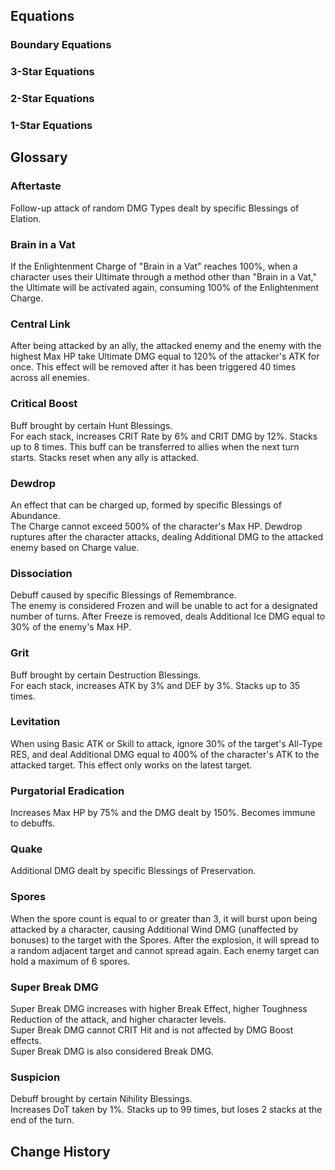 {{Divergent Universe Tabs}}

==Equations==
===Boundary Equations===
{{Equation/Header}}
{{Equation
|name    = The Architects
|rarity  = boundary
|path1   = Preservation*16
|effect  = Spend 100 points of Energy to use the ability and achieve Boundary Resonance with the Path of Preservation. Provides all allies with a Shield that can absorb DMG equal to {{Color|h|80%}} of their respective Max HP, lasting for {{Color|h|2}} turn(s). Based on the total Shield effect of all allies, deals Physical DMG to all enemies.
|story   = When distant worlds fade away amidst the howls of destruction, the people of Bavelli-3 would have never once fathomed that the ray storm heralding death and destruction would penetrate the magnetic field's protective measures, stripping their flesh from their bones. You lean against a window aboard the interstellar rescue ship, witnessing your homeland with your brethren rotting away, now a horrific hellhole. Even if you managed to flee in time, you'd have to sustain your health with genetic reconstruction medication for the rest of your life.<br /><br />The reaper is a madman, knocking on the gates of every civilization without warning or notice. You finally understand the meaning of the wall-building journey of that "foolish" god: To survive, one must prepare for a rainy day. Your world may be dead, but there are many more who still hold the right to live. You will build high walls for them, with their towering shadows interwoven into mountains that will blanket the sky, like the embracing arms of their mothers and fathers that will protect them from rain and snow, storm, and frost.
}}
{{Equation
|name    = Garden of Recollection
|rarity  = boundary
|path1   = Remembrance*16
|effect  = Spend 100 points of Energy to use the ability and achieve Boundary Resonance with the Path of Remembrance, dealing Ice DMG to all enemies with a high chance of Freezing all enemies for {{Color|h|2}} turn(s).
|story   = In a flourishing world of opulence, never before set foot upon by Memokeepers, you weave a brand-new visage &mdash; not too young, not too old, a face not even a mirror can capture, only in the eyes of people, as you elegantly stroll along the alleyways. You trade candy for a night of adventure from the songs of a shepherd boy and pluck a distant lover from the eyes of a sorrowful youngster. You retrieve a comrade's countenance for a wizened man, and he gifts you with the tragic war campaign of when the heavenly tower was toppled.<br /><br />Intelligent life &mdash; nothing more than mayflies in the folds of the universe. From faraway grasslands to warp jump stations that occupy half a city, their builders have experienced long stints of life. But these barely compare to the time it took for Redfeather Wolves to evolve. You know that the stories before you will eventually fade away, but in the paradise that transcends the physical, there are memories that remain immortal.
}}
{{Equation
|name    = Self-Annihilator
|rarity  = boundary
|path1   = Nihility*16
|effect  = Spend 100 points of Energy to use the ability and achieve Boundary Resonance with the Path of Nihility. Inflicts Burn, Shock, Bleed, and 2 stacks of Wind Shear to all enemies for {{Color|h|3}} turn(s). After being attacked by a character, the aforementioned DoTs immediately deal DMG equal to {{Color|h|25%}} of the original DMG.
|story   = The spiraling, fathomless abyss hovers in the misted dream, deeper and darker than the dimmest corner of the world, where even the lightless background can also cast slices of shadows on it. You gaze at that vortex, your life infinitely extended, diced into shards that flow and fall, from the ground into the sky. You jump up, hoping to keep your doppelganger. But when you stretch out your hand to touch it, all you can feel is a cold wall.<br /><br />This is your home, but it may also not be, your memories full of holes gradually rotting away. You see your other self walk out, open the door, but fall right into darkness with one step. You try to rush over and catch him, but you just can't seem to find your vanished arms.<br /><br />You raise your head in bewilderment &mdash; the sun has sunk into the great sea, and like melted flakes of snow, you also start to melt. You are fading into yourself &mdash; perhaps you are the sun? You once again fall into the abyss.
}}
{{Equation
|name    = Elixir Seekers
|rarity  = boundary
|path1   = Abundance*16
|effect  = Spend 100 points of Energy to use the ability and achieve Boundary Resonance with the Path of Abundance, restoring HP for all allies by {{Color|h|100%}} of the triggering character's Max HP, dispelling all debuffs, and applying {{Trait|Purgatorial Eradication}}, lasting for {{Color|h|3}} turn(s).
|story   = When the three hundred and thirty-three nations in the planetary system dwindle to mere names, the destiny of annihilation has already visited, following the path laid out by the curses of the dead. The cessation of war fails to heal the wounds that have no bottom line. All residents had their DNA shredded and shattered, and even the president cowering in his bunker has not been spared.<br /><br />You pull with all the knowledge you've amassed in your lifetime, but the deformities and organ failure grip the other end of the rope tightly, dragging people into the afterworld. Until one day, a foreign envoy with branches sprouting out of his back arrives with a divine elixir. He halts the spread of the festering disease, preaching to us that only with THEIR divine power can salvation for the residents be achieved. The merciful Sanctus Medicus spreads THEIR healing wings, lifting the heavy burden of suffering from humanity's shoulders, and quenches all worldly desires with THEIR immortality elixir.<br /><br />The fleet from the Seaview Nebula sets sail, seeking the elixir from the hands of Yaoshi, aiming to quell the audacity of perpetual death and epidemic.
}}
{{Equation
|name    = Galaxy Ranger
|rarity  = boundary
|path1   = The Hunt*16
|effect  = Spends 100 points of Energy to use the ability and achieve Boundary Resonance with the Path of The Hunt, dealing Wind DMG to all enemies and Advances all allies' actions by {{Color|h|100%}}, with the Max Energy being 200.
|story   = You are living in the worst times right now. Sin and evil are widespread throughout the stars, and justice does not prevail. They say violence is never the solution to your problems, but when the arm of righteousness is sorely absent, you will discover no hesitation in pulling the trigger. An eye for an eye, blood for blood &mdash; that is the fundamental law of nature of the world. You extract your gun chamber from the beast's maw, meticulously polishing it to maintain its pristine condition. You are on a path to vanquish evil right in its cradle as it desires to expand.<br /><br />Search and destroy is your bread and butter, and hunting is your life's dessert. The moguls terrorizing their local areas see you as a thorn in their sides. They live in fear at the mere glimpse of your figure when they awake from their worst nightmares. The rampant warmongers spew proclamations to brew you into a fine wine and scatter your liquid remains across space, but when they really do face off against you, they can only slink away in cowardice.<br /><br />You will become a sharpened sword that hangs over the center of the cosmos, a blade that thrusts right through the hubris of evil.
}}
{{Equation
|name    = Antimatter Legion
|rarity  = boundary
|path1   = Destruction*16
|effect  = Spend 100 points of Energy to use the ability and achieve Boundary Resonance with the Path of Destruction, dealing Fire DMG to all enemies. Whenever a character is attacked or loses HP, they will gain an additional hit of DMG the next time the Boundary Resonance is triggered, up to {{Color|h|20}} hits.
|story   = To this day, you can still remember that sheer joy, when the implosion bomb devoured the Blue Robin star system in one fell swoop, the heavy air of destruction suffocating that ridged space. As the most decorated general of the empire, the allure of those so-called riches and glory have long been unable to slake your desire &mdash; you seek despair and destruction! You will toy with those rebels in the palm of your hand, sprinkling false hope on them, and then, when you lure them into your trap, you will absolutely shatter that hope.<br /><br />Then THEIR gaze finally falls upon you. As you hear the wails of the weak, the brands of Destruction sear into their bodies, and you savor this moment &mdash; you destroy your own self, and you are reborn anew. The mission that the Supreme Destroyer has entrusted unto you, a brutality that cannot be fettered surging through your chest... Your multitudes will all be transformed into balls of anti-matter flames, wreaking havoc across the battlefield with abandon, incapable of distinguishing friend from foe.
}}
{{Equation
|name    = Masked Fools
|rarity  = boundary
|path1   = Elation*16
|effect  = Spend 100 points of Energy to use the ability and achieve Boundary Resonance with the Path of Elation, dealing follow-up attacks of a random Type to all enemies for {{Color|h|5}} – {{Color|h|10}} time(s). Additionally, all allies' Basic ATK/Skill/Ultimate DMG are considered to be follow-up attack DMG, lasting for {{Color|h|1}} turn(s).
|story   = Farroke's fine wines are galactically renowned. Their complex brewing artisanship and exquisite flavors are only privy to the most luxurious of banquets, where only one bottle can be served, for their esteemed guests to savor with relish. What they will never know is how you conjured up a dynasty's providence into it, packaged it into utmost elegance, so that when they imbibe the secretions of the Bomu protozoa, they do so with an expression of uppity glee.<br /><br />The compatriots in the tavern all hug their bellies in jovial banter, while the attendant Bragi presents you with a half-full crystal glass &mdash; to score this joke with drink instead of words. The beverage is slightly bitter with a rosy fragrance, concocted from a fruit extracted from bitter hatred felt after falling from great heights. You satisfactorily sip on it, your mask concealing your expression, and listen to even more stories among the raucous clamor.<br /><br />Among the wanton flow of soda, the collapse of inorganic judges, and the frozen lands of splintered realms, the glass runs dry before you realize.
}}
{{Equation
|name    = Swarm King Progeny
|rarity  = boundary
|path1   = Propagation*16
|effect  = Spend 100 points of Energy to use this ability and trigger Boundary Resonance with the Path of Propagation. Enables a target ally to immediately take action and recover {{Color|h|5}} Skill Point(s). Gains the {{Trait|Levitation}} effect. When any enemy unit gets defeated by a character that has {{Trait|Levitation}}, Boundary Equation regenerates {{Color|h|50}} Energy, with the Max Energy set at 200.
|story   = Circling over a world already extinct, the radiating deathly rays devoured all fleshly things that once breathed, including your dying offspring. They gather into a river, wriggling across a barren wasteland. But worry not &mdash; drink off their juices, scatter your spores, and more offspring armed with piercing shrieks will be born. Their tender shells have not yet been tempered by fire, and only by being the last standing, shedding layers of their shackles, can they witness the return of the Imperator Insectorum.<br /><br />You have not heard THEIR voice for too long, but the hold of time is far too weak to a Swarm King. Even if you traveled to the ends of the cosmos, you would not be too perplexed by THEIR silence. The tides of propagation do not cease. The insects are chosen between die and being killed. They will evolve, break out of their molted shells and be reborn, just like THEM.
}}
{{Equation
|name    = Astral Ecology School
|rarity  = boundary
|path1   = Erudition*16
|effect  = Spend 100 points of Energy to use the ability and achieve Boundary Resonance with the Path of Erudition. Deals minor Imaginary DMG to all enemies. Additionally, links the enemy with the highest Max HP with other enemies, inflicting {{Trait|Central Link}} on all enemies and regenerating Energy equal to {{Color|h|50%}} of Max Energy to all allies.
|story   = The boundless expanse of the star-studded sky casts its sublime shadow that enshrouds myriad worlds. Listen carefully, and you can touch its pulse, the murmurs of stellar helium flashes, the silence of the black hole's accretion, spots of light both bright and dark flowing between it, proteins, organisms, and civilizations crawling onto the riverbank, opening their curious eyes.<br /><br />You measure its history, from its uncooled past to its probable future of heat death, assessing the dynamics of civilization and the alternation of celestial bodies. The majestic expedition ships are migrating species. Void song whales and mite fungi will decompose the residue of the cosmos &mdash; the might of the gods is but a torrid current in the sea of life.<br /><br />The stars are a magnified ecosystem, composed of matter and energy, where a stretch of lake and stars clustered across the sky are fundamentally no different. You will deconstruct and restore the secrets of the universe, indulging yourself in the stunning vista measured in light years.
}}
{{Equation/Footer}}

===3-Star Equations===
{{Equation/Header}}
{{Equation
|name    = City Restorer
|rarity  = 3
|path1   = Preservation*8
|path2   = Remembrance*4
|effect  = Comet Nucleus appears in the Action Order: Each time it takes a turn, absorbs all allies' Shields, reducing their values to 1 and turning the absorbed values into its own Shield. Afterward, it deals Physical DMG equal to {{Color|h|2,500%}} of this value to all enemies, with a {{Color|h|75%}} base chance to Freeze enemies for {{Color|h|1}} turn(s). When characters take damage, Comet Nucleus's Shield will be consumed first. When characters deal {{Trait|Quake}} DMG, {{Color|h|50%}} of Comet Nucleus's Shield will be considered as the character's Shield.
|story   = You lean against the window of the ship, with a desolate world in despair beneath you. The fires of war have utterly ravaged its lands &mdash; the penetrative destruction of the Antimatter Bomb even boring a gaping maw over the plains itself, crushing the undercity in its wake. The people's heads lifted, their gazes trained on you. Those are eyes you are unflinchingly familiar with &mdash; devoid of hope and sadness, with hollowed sockets that have eventually lost even the will to feel anger.<br /><br />But you do not despair. Even if the eternal night annihilated a hundred Amber Eras of the Kardian Republic, you would sift through the earth for silvery vestiges of the past, all just to dig up its tapestries of history. Even more so for present-day Halover &mdash; as long as its people survived, a thousand, nay, ten thousand decimations could not prevent the sprouting of civilization from blossoming once more. You will walk towards those numbed faces, rebuild their walls for them, and restore civilization one tile at a time, one brick at a time.
}}
{{Equation
|name    = Silent Hunter
|rarity  = 3
|path1   = Remembrance*7
|path2   = The Hunt*5
|effect  = When enemy targets enter battle, there is a {{Color|h|100%}} base chance for them to be inflicted with {{Trait|Dissociation}} that lasts for {{Color|h|1}} turn(s). Enemies in {{Trait|Dissociation}} will resist all DMG, and all CRIT DMG and Break DMG taken are tallied. When the effect is dispelled, additionally deals a set amount of CRIT DMG equal to {{Color|h|150%}} of the tallied value to all enemies. When the tallied value reaches {{Color|h|50%}} of the target's Max HP, {{Trait|Dissociation}} will immediately be dispelled.
|story   = For the royals and nobles of court, as well as the luminaries with their masteries, their deeds are known throughout the universe, to all who hear their tales. But to you, this is the most banal story of them all. How would youngsters aboard subspace warp jump ships even imagine that in the gloomy underground, there are mine-digging Tellarians who have never even linked up with the Interastral Peace Network before? Those ostentatious merchants sipping on fine wine at Pier Point, they could never hear the lamentations of the Hyper-distant Delivery porters.<br /><br />Their voices are too meek, like the snow in early winter, never fully formed before they melt. You will howl in the stead of those muted throats, to let the universe hear the voices of the dust. You will infiltrate the pitch-black nocturne, to tell the people not to go quietly in the night. You are recording the joys in the dirt treated with spite by others, recording the tragedies and evils on the battlefields of dictators and butchers.<br /><br />If all of humanity has lost its voice, then you will become their final tongue.
}}
{{Equation
|name    = Silent Hunter
|rarity  = 3
|path1   = Remembrance*7
|path2   = The Hunt*5
|effect  = When enemy targets enter battle, there is a {{Color|h|100%}} base chance for them to be inflicted with {{Trait|Dissociation}} that lasts for {{Color|h|1}} turn(s). Enemies in {{Trait|Dissociation}} will resist all DMG, and all CRIT DMG and Break DMG taken are tallied. When the effect is dispelled, additionally deals a set amount of CRIT DMG equal to {{Color|h|150%}} of the tallied value to all enemies. When the tallied value reaches {{Color|h|50%}} of the target's Max HP, {{Trait|Dissociation}} will immediately be dispelled.
|story   = For the royals and nobles of court, as well as the luminaries with their masteries, their deeds are known throughout the universe, to all who hear their tales. But to you, this is the most banal story of them all. How would youngsters aboard subspace warp jump ships even imagine that in the gloomy underground, there are mine-digging Tellarians who have never even linked up with the Interastral Peace Network before? Those ostentatious merchants sipping on fine wine at Pier Point, they could never hear the lamentations of the Hyper-distant Delivery porters.<br /><br />Their voices are too meek, like the snow in early winter, never fully formed before they melt. You will howl in the stead of those muted throats, to let the universe hear the voices of the dust. You will infiltrate the pitch-black nocturne, to tell the people not to go quietly in the night. You are recording the joys in the dirt treated with spite by others, recording the tragedies and evils on the battlefields of dictators and butchers.<br /><br />If all of humanity has lost its voice, then you will become their final tongue.
}}
{{Equation
|name    = Self-Proof Institute
|rarity  = 3
|path1   = Nihility*8
|path2   = Erudition*4
|effect  = After {{Trait|Suspicion}} reaches {{Color|h|99}} stacks, it will be consumed and turned into 1 stack of Self-Negation: Increases DoT dealt by the attacker by {{Color|h|70%}}. Each stack additionally increases it by {{Color|h|10%}}, stacking up to {{Color|h|50}} time(s). At the start of an enemy's turn, they take Lightning DoT and cause adjacent targets to take Lightning DoT equal to {{Color|h|20%}} of the original DMG multiplier. At {{Color|h|2}} or more stacks: At the start of the turn, regenerates {{Color|h|20%}} of {{Trait|Brain in a Vat}} for a random character. At {{Color|h|3}} or more stacks: At the start of the turn, regenerates {{Color|h|10%}} of {{Trait|Brain in a Vat}} for all allies.
|story   = The mercilessness of the universe is in the annihilation of the soul. When people reach the end, they walk towards that void &mdash; there is no future, no new life. They bring nothing with them, as if they've come to this world from the future. This is why death is oh-so horrifying. But even so, people can still leave something behind, a symbol of the fight against nihility, and as proof that certain names once existed.<br /><br />You have answered riddles that stumped the world, etching your name using formulae and history. You have treated plagues that ravaged stars, where white crystalline statues erected in your honor will far outlive you. Time is too short, thus your mind and hands never stop for a moment, proposing axioms and creating machines. The people worship your relentless diligence, but never sense your fear.<br /><br />Faster, even faster, creating even more, leaving behind even more, until you'll never be forgotten.
}}
{{Equation
|name    = Borisin
|rarity  = 3
|path1   = Abundance*8
|path2   = Destruction*4
|effect  = Flower of Annihilation appears in the Action Order. When {{Trait|Dewdrop}} breaks, it will Charge Flower of Annihilation by {{Color|h|550%}} of the Dewdrop's charge. When Flower of Annihilation takes action, it deals Fire DMG to all enemies based on the Charge value. Every stack of {{Trait|Grit}} held by the team will additionally increase the DMG by {{Color|h|1.5%}}.
|story   = The mechabeast's sharp fangs tear through the battlefield, its insatiable bloodlust and malevolence unmistakable, as it masticates the prey's bridge and devours the opponent's retaliation, shoving it down its throat. Roots made for ingestion peel away the weak skin, tracing its onslaught, as you valiantly leap into the heart of the enemy's ship. The blood thrumming in your veins drives you, and even the armor on your back seems to echo with vigor.<br /><br />Sharp fangs slice through throats, claws maul through armor, and the feeble primate trembles under the destruction of the Lupitoxin. You extinguish his life as easily as crushing an ant, and this bores you a little. Ignoring the relentless itch that is penetrating your skin, you hold a weapon that only a slave will use, inching closer to your scattered prey, your body swelling.<br /><br />The cycle of nature sees the weak surrender all to the wolves. Sipping on the blood of sheep, gnawing on bones and flesh, and draping on howling furs, the blades of war shall paint the lands in crimson red.
}}
{{Equation
|name    = Molten Knight
|rarity  = 3
|path1   = The Hunt*8
|path2   = Propagation*4
|effect  = After defeating an enemy target or Breaking an Elite Enemy's Weakness, the character will fire out a number of Lux Arrows equal to {{Color|h|5}} plus the number of {{Trait|Critical Boost}} stacks to attack random enemies. Each Lux Arrow deals Additional DMG of the character's Type and applies {{Color|h|1}} single {{Trait|Spores|Spore}} on the attacked target. While this effect is active, {{Trait|Spores}} can stack up to {{Color|h|99}} times.
|story   = From the moment you open your eyes in the incubator, the armor that has appeared countless times in the queen's dream is once again displayed before you. You reach out with your hands, and they wobble slightly from your unfamiliarity of using a body for the first time. Your fingers caress the cold steel of the armor's surface. As if harking your anticipation, a resplendent fire spins around it and slowly spreads out, attaching itself to you, and becoming a part of you forever.<br /><br />You eliminate all your enemies, disintegrate them into ashes, and ignite your thruster. The behaviors etched into your DNA then start to be executed. You hurtle headfirst into the Swarm, swiftly locking on to the weakest chink in their armor, and a fiery curtain shrouds the skyline, illuminating the horizon of the fallen Gresta. The roar of slaughter echoes out non-stop in your consciousness, as you rip out the monster's heart, as if you've already practiced this move a thousand times over, like a larva that knows to feast from the day it is hatched.
}}
{{Equation
|name    = Voyage Monitor
|rarity  = 3
|path1   = Destruction*7
|path2   = Preservation*5
|effect  = After a character deals Break DMG, deal a set amount of Additional DMG equal to {{Color|h|100%}} of the original damage after the attack. When a character's {{Trait|Grit}} reaches more than {{Color|h|30}} stack(s), they gain a Shield equal to {{Color|h|50%}} of their Max HP for {{Color|h|2}} turn(s). After dealing Toughness-Reducing damage to all enemies, consume {{Color|h|20}} stack(s) of {{Trait|Grit}}.
|story   = The sky is gloomy without light. Dark snowflakes float and fall on the ground, but do not melt. The remnant survivors extract their own memories, importing them all into a scalding hot component. And thus you open your eyes, your mind echoing with your sole duty.<br /><br />You ignite the fusion furnace, carrying the remaining genomes with you and hurtling away from the mother star &mdash; she is too far gone from the taint of desire, never able to give life to her terra again. The children are hatched within you. Within the incubator, and as the guardian of a new generation, you have the right to protect them from any harm, till the day the voyage ends.<br /><br />The journey is long, and there are too many threats that the children will face: Meteors on a course of collision, aliens of sinister intent, and many more. A moment's failure to pay caution would mean the end of those fragile lives in the chamber. But you will safeguard them, with your complete arsenal at your disposal.
}}
{{Equation
|name    = Advisor Physician
|rarity  = 3
|path1   = Elation*8
|path2   = Abundance*4
|effect  = DMG dealt by {{Trait|Dewdrop}} is regarded as follow-up attack DMG. After {{Trait|Dewdrop}} burst as a result of the character launching a follow-up attack or using an attack, there is a {{Color|h|12%}} fixed chance every time for them to trigger the following effect: Charge {{Trait|Dewdrop}} for {{Color|h|80%}} of its maximum, and deals DMG equal to 1/2/3/4 time(s) of {{Trait|Dewdrop}}'s Charge with a {{Color|h|15%}}/{{Color|h|50%}}/{{Color|h|30%}}/{{Color|h|5%}} fixed chance.
|story   = Hey! Don't miss out on the best deals! Your eyes sight a customer among the crowd with surgical precision. They may be looking for what cannot be obtained, or lost in fatigue, and seek a quick fix. Just include them in the prescription, and a life of sinking lows may be spared. Of course, this business of salvation from suffering and hardship is not without its price. A pen that has failed at cheating can be grown into a robot's seed. A joke that has not been heard before will at least make you laugh no matter what.<br /><br />When the boisterous laughter passes, the pharmacy will be filled with every prescription imaginable and unimaginable &mdash; one will surely pique your fancy. The crestfallen who wish to rise again, the dejected who yearn for companionship, that royal who longs for eternal reign, and that noble who desires to keep his people blinded to his follies, they all knock on the gate of your store, bringing with them jokes, tricks, and gags big and small, for ideas great and tiny.<br /><br />Is the devil's tongue the antidote, or poisoned wine? It is up to the person to determine.
}}
{{Equation
|name    = Child of Calamity
|rarity  = 3
|path1   = Propagation*7
|path2   = Nihility*5
|effect  = Enemy target obtains Borehole when entering battle: Borehole will record all {{Trait|Spores}} accumulated by the holder. After accumulating {{Color|h|18}} Spores, the spores deal Quantum DMG to all enemies. For every debuff the enemy has, the DMG dealt increases by {{Color|h|10%}}, up to {{Color|h|100%}}. Then, the accumulated spores are cleared.
|story   = Crunch. Crunch. The craters of Borkazi see no light. You close your eyes, and waves of the tide slap on your tympanal organ &mdash; it is the buzzing of the offspring, the carcasses of the hunt hanging from their tarsi, and their jaws chewing on their spoils. Crunch. Crunch. Sounds of elytra colliding and grinding can be heard from the craters. That is the rapid marching of the offspring, bearing gifts of sweet fragrant flesh before you in offering to their mother, their father, to you that birthed and raised catastrophe.<br /><br />Crunch. Crunch. The craters of Borkazi are too congested. You try to move your body, but that mammoth mound of flesh is stuck in the cave, the cragged edges of its walls painfully driving into you, and so you give up, continuing to shove food presented to you into your maw, imitating the Swarm King in your blood, destined to propagate, propagate, propagate...
}}
{{Equation
|name    = Useless Scholar
|rarity  = 3
|path1   = Erudition*7
|path2   = Elation*5
|effect  = After the team uses a total of {{Color|h|6}} Ultimate(s) while not under the Overclock effect, gains Overclock: After attacking with an Ultimate, deals {{Trait|Aftertaste}} DMG equal to {{Color|h|80%}} of the attacker's ATK {{Color|h|1}} time(s). After using an Ultimate, this status will end. The first character in the team lineup activates their Ultimate, Charges {{Trait|Brain in a Vat}} to {{Color|h|200%}}, and uses Ultimate {{Color|h|3}} times before the status ends on them.
|story   = People are far too obsessed with the allure of knowledge, using it to erect towering walls and fences, locking themselves away in such absurd prisons. They place wisdom, wealth, and power onto scales of value, attempting to measure the universe's truth with humanity's standards, like a comical farce.<br /><br />You craft pencils that weave tales, capable of telling a grand tale of heroes defeating doomsday beasts with just a few of them. You forge cleaning machines that can dance, but just when their graceful waltz takes off, the floor is strewn with dust yet again.<br /><br />They are angry, spouting that this is the worst invention, and that knowledge should usher in prosperity and the future. But you know that knowledge is nothing more than clay in the hands of children &mdash; no matter how grotesque or pretty they knead it, as long as it puts a smile on people's faces, all effortful endeavors will reap their just rewards.
}}
{{Equation/Footer}}

===2-Star Equations===
{{Equation/Header}}
{{Equation
|name    = The Pathless
|rarity  = 2
|path1   = Preservation*5
|path2   = Nihility*3
|effect  = When the character deals {{Trait|Quake}} DMG, every type of DoT effect active on the enemy target will increase the current {{Trait|Quake}} DMG multiplier by {{Color|h|50%}} of the original multiplier.
|story   = This is yet another tragic calamity. The vessel is torn apart, probably after encountering detestable pirates or bumping into a Swarm looking for food. Dead bodies are floating in the vacuum, like goldfish in the water. For some reason, you think of the eccentric Bretadens, who believe that souls belong to the land, and those who die in a vacuum will be forever lost.<br /><br />You clean their bodies and stitch up their wounds, salvaging their last shred of dignity. The death of the unnamed is sprinkled into the sky. While their bodies begin their descent towards land, they burn in the atmosphere, transforming into shooting stars that carry wishes. For those with names, their departure starts from silence, yet the mourning is unceasing.<br /><br />You are uncertain as to which category these bodies belong, but you wish you could hear the weeping.
}}
{{Equation
|name    = Ecological Administrator
|rarity  = 2
|path1   = Preservation*5
|path2   = Abundance*3
|effect  = When characters deal {{Trait|Quake}} DMG, every character at Max HP will increase the current {{Trait|Quake}} DMG multiplier by {{Color|h|35%}} of the original multiplier.
|story   = Through the dome of the ecosystem, you have an unobstructed view of the lush interior of the cabin. Tens of millions of residents come from lost worlds and obtain this safe haven they could only dream of. The space station, hovering high above the outer orbits of Asto-II, graciously opens its arms to those with tears of grief.<br /><br />You wave your arm and let it drizzle. When new shoots start growing, you awaken the sunlight. Insignificant humans harness the magnificent power of nature in an insignificant world, not for destruction, but to protect the vulnerable creatures in the world. You pick a fiery red fruit from the forest you have watered yourself. It tastes so sweet that even the fruit farmers would drool at the sight. People sing and dance, throwing you high into the air in celebration of the first bumper harvest.
}}
{{Equation
|name    = Memory Doctor
|rarity  = 2
|path1   = Remembrance*4
|path2   = Abundance*4
|effect  = After a character launches an attack, {{Trait|Dewdrop}} will additionally deal {{Trait|Dewdrop}} DMG 1 time equal to {{Color|h|200%}} of the original {{Trait|Dewdrop}} DMG multiplier to all Frozen enemy targets. Every Frozen enemy target additionally increases the DMG multiplier by {{Color|h|25%}}.
|story   = You gently stir the ends of memory, extracting a strand of pain and then throwing it into an abandoned Memory Bubble tank. Having experienced separation from his beloved family in the Great Evacuation and the death of his long-kept intellitail songbird in the cage following a contaminant leak in the Kuvida Nebula, a depressed young man became withdrawn to the whole world and came to you, hoping to have his whole life deleted.<br /><br />You open the backup memory bank. Warriors heading to the battlefield and travelers on an expedition gave you their memories in return for your treatment. Meticulously, you select the suitable medicine and mix them according to the correct proportion. An unbreakable promise, the determination to rebuild broken homes, and insignificant changes are enough to embolden a person to overcome reality. As he embarks on the journey to reunite with his family, you close the door and take a short break.
}}
{{Equation
|name    = Astral Computer
|rarity  = 2
|path1   = Remembrance*5
|path2   = Erudition*3
|effect  = When an enemy target leaves the Frozen state, all allies regenerate {{Color|h|4}} Energy. When enemies' {{Trait|Dissociation}} state is dispelled, allies additionally regenerate {{Color|h|8}} Energy.
|story   = This is such a long story... You immerse in the coolant as data passes through the pipe.<br /><br />In the era where the stars were in their past positions and the entire universe was cold and silent, the greedy scholars built enormous eyes in the darkness in an attempt to view all the colors of the future. Their future turned out to be much shorter than imagined, but those eyes remembered everything.<br /><br />You predicted the birth and death of the stars. The changes took place quickly &mdash; they were devoured by ancient beasts and visited by the Swarm. Soon, the surroundings became quiet again, and only the eyes remembered the changes. Without you realizing it, the nomads who wandered here established a new nation on your body. They were once ambitious until their idealistic nation was drowned by war... Only you remember it.
}}
{{Equation
|name    = Sizzling Thunder
|rarity  = 2
|path1   = Nihility*5
|path2   = Remembrance*3
|effect  = When an enemy target becomes Frozen, causes all currently active DoT on the target to immediately deal DMG equal to {{Color|h|180%}} of the original DMG. Each active DoT will apply 1 stack of {{Trait|Suspicion}}.
|story   = Standing in the middle of the stage, you stare at the bleak shade of red in the sky, knowing what will happen next. The much-awaited future will never come. The sorrowful past will fade into the White dwarf star's vortex, and sheer silence will ensue. Timid lords will escape by star ships, and helpless children will weep on the streets. As for you, you will remain standing here until the last ounce of your life is ablaze in conflagration.<br /><br />You know everything has lost its meaning, and no one can rewrite how things end. Yet, you insist on singing for this planet you hate vehemently, for it is rotten but warm. You want to sing for the sun that kills, for it is glaring yet gorgeous.<br /><br />Even though everything is coming to an end, you want to express your love for this damned world one last time. With the song's thunderous echo, you let the entire universe know that a band and a planet named Eriymod-III once existed.
}}
{{Equation
|name    = Jester of Anatta
|rarity  = 2
|path1   = Nihility*4
|path2   = Elation*4
|effect  = When a character launches a follow-up attack, there is a {{Color|h|100%}} base chance to apply 1 random debuff on the attacked target, lasting for {{Color|h|2}} turn(s). The random debuffs include: Decrease DMG dealt by {{Color|h|15%}}, decrease DEF by {{Color|h|30%}}, and decrease SPD by {{Color|h|20%}}.
|story   = You swallow a Tami Protozoa's egg, which explodes like a bomb in your mouth the moment it comes into contact with your saliva. The audience cracks up at the sight and applauds your funny look, but they will soon forget about you and turn their attention to more exciting shows. You need to find something more eye-catching for your performance.<br /><br />It can be blowing up the farm in Hyai'i Federation, setting the Nosewalkers free to run on the streets. It can be stealing a tycoon's pocket watch, and being pursued by the private guards of the Capital of Passion. It is self-destructive and meaningless, but everyone will cheer for your absurd actions. They will burst into laughter, as they watch the funniest clown in the universe. When the stage crumbles in self-destruction, the audience leaves in disappointment. Lying in rags and debris, you mock your pathetic self.
}}
{{Equation
|name    = Eternal Stranger
|rarity  = 2
|path1   = Abundance*5
|path2   = The Hunt*3
|effect  = When {{Trait|Dewdrop}} Charges, for every 1% of CRIT Rate the character has, there is a {{Color|h|1%}} fixed chance to increase the Charge value. The increased ratio equals to {{Color|h|50%}} of the character's CRIT DMG.
|story   = Immortality is the undying curse, as well as eternity's blessing. All living beings suffer, but there is no one to help them. You sought an elixir from the divine traces of Yaoshi, listened to THEIR compassionate teachings, and embarked on the never-ending journey of rescuing the suffering.<br /><br />The regent of Kumjade melted the steel on the entire planet to forge 30 million pairs of eyes and ears to monitor every movement of the citizens. Rising from the wailing of the children, you march to the royal capital and behead the regent. The evil demon of Purlang weaved through the nebulas, devouring ships with its treacherous tentacles. You ride a slender boat into its abdomen and carve out its heart.<br /><br />Willows wrap around your chest and reach to your waist. The mortal wounds heal, signaling your journey is far from reaching its end. The immortals have their own responsibilities. You pick up the sword that could slice through steel and iron, listening to the pleas for help from the stars.
}}
{{Equation
|name    = Viscorpus
|rarity  = 2
|path1   = Abundance*5
|path2   = Propagation*3
|effect  = Increases the maximum limit of {{Trait|Dewdrop}} by {{Color|h|75%}}. When a character breaks {{Trait|Dewdrop}} by using their Basic ATK, restores {{Color|h|35%}} of this {{Trait|Dewdrop}}'s Charge.
|story   = Multiply, multiply, and multiply... You wriggle toward the heat source ahead. It is struggling with all its might. The blue flame penetrates your body, dragging you along through space. You gnaw away its outer shell, allowing your viscous body to seep in through the opening cracks. Your massive body bursts the food to the point of rupture from within. You start aiming for smaller targets, clambering onto their protrusions until you envelop their whole bodies, then pulling them in for digestion.<br /><br />Something is tingling your skin. You grow eyes on that spot, locking them in place, and mimicking their body structures in response to the heat source's assault. You extend one-third of your body and capture them, linking them together with metal. The abundance of nutrients causes your cells to quiver and divide, producing more offsprings.
}}
{{Equation
|name    = Disaster-Halting Mechanism
|rarity  = 2
|path1   = The Hunt*5
|path2   = Preservation*3
|effect  = When a character loses any Shield, increases their SPD by {{Color|h|12%}}, lasting for {{Color|h|2}} turn(s) and stacking up to {{Color|h|3}} time(s). At the beginning of a character's next turn, they gain {{Color|h|2}} stack(s) of {{Trait|Critical Boost}}.
|story   = The aging of celestial bodies, the Swarm suffering from famine, and the wandering silicon-eating bacteria &mdash; disasters take place in the universe all the time. Even though the Omen Vanguards are doing their best to help with the Finality's guidance, they hardly have the capacity to attend to all the disasters that strike at unexpected times.<br /><br />You traverse the universe, collecting data of the future from the subtle changes, searching for the tragic end that is about to be born. Even acting a second before the disaster's arrival can save countless lives. You divert the neutral particle stream from the Cauro Nova explosion away using the magnetic fields, and blast the Swarm when it is halfway through its journey to help the evacuation of Linda-III's residents. Where there's a will, there's a way, and no fate is set in stone.<br /><br />You are always on the move, just to get the upper hand in the battle against death, where time is of the essence.
}}
{{Equation
|name    = Bounty Hunter
|rarity  = 2
|path1   = The Hunt*4
|path2   = Elation*4
|effect  = When a character deals CRIT DMG, there is a {{Color|h|50%}} fixed chance to additionally deal CRIT DMG equal to a set amount (1–100%) of the original DMG for {{Color|h|1}} times(s). This DMG is considered follow-up attack DMG.
|story   = You reveal the leaderboard with a bang and snap a photo. Ka-ching! Out goes the cash. As the most famous hunter of Comet Bar, you only take on the riskiest deals, unlike those cowards who only bully the weak. There are plenty of outlaws on the run in this vast Cosmos, and they are walking bags of cash waiting for you to reap when you capture them.<br /><br />You blast open the battleship of the interstellar pirates and effortlessly eliminate the guards charging your way. Their lousy marksmanship leaves a gaping hole in your prosthetic body, making your job slightly more challenging. You kick a green toad out of your way and do a head count according to the wanted posters. A bearded cockroach, a birdman covered in steel armor, and a few unsightly fellows. You pull the trigger, already calculating how many days you'll be able to live in purchased joy with this job's rewards.
}}
{{Equation
|name    = Memosnatcher
|rarity  = 2
|path1   = Destruction*5
|path2   = Remembrance*3
|effect  = When a character uses an attack that deals Ultimate DMG, consumes their HP equal to {{Color|h|20%}} of their current HP. After this attack, there is a {{Color|h|50%}} base chance to inflict Freeze on the attack target, lasting for{{Color|h|1}} turn(s). Every stack of {{Trait|Grit}} increases the character's Effect Hit Rate by {{Color|h|2%}}.
|story   = The stone carving cluster in Tortani is evaporated in the storm of Antimatter bombs. It once recorded the decline of the Haman Dynasty and the rise of the Second Republic. The light-year scrolls from Merlo Nebula become bleached of color in the streams of neutron radiation. They are the creations of painters from the school of insignificance that have reshaped interstellar art history.<br /><br />The beautiful should disintegrate, and the eternal should wither. You take the form of a catastrophe, a storm that sweeps through history. From the origin of the universe, you rush to the mouth of the sea, announcing your arrival to everyone with the uttermost grandeur and leaving a mark of absurdity.<br /><br />You traverse the galaxies and take away all that remains of the present, piecing together their fragments on a screen into massive banners that write, "I was here."
}}
{{Equation
|name    = Wastelander
|rarity  = 2
|path1   = Destruction*4
|path2   = Nihility*4
|effect  = After a character attacks a Weakness Broken enemy, converts the Toughness Reduction of the attack into 1 instance of {{Color|h|100%}} {{Trait|Super Break DMG}}. After accumulating {{Color|h|30}} stack(s) of {{Trait|Grit}}, additionally deals {{Color|h|100%}} {{Trait|Super Break DMG}} caused by this effect.
|story   = The sound of gunfire erupts along with the roars and curses of explosions &mdash; it is another morning in Nailscrap Town. You find several broken parts after rummaging through the junk pile. Before you can inspect them closer, the roar of the bandits has already arrived with the radiative hot wind. They are the rats that gnaw on wires and the lizards that feast on ores &mdash; the cheapest scum on the junkyard. You respond to their presence with artillery fire, unleashing devastating flames.<br /><br />Order is the biggest joke in Talia, and philosophy is the saddest elegy in the barren land. Destroying and being destroyed occupy ninety percent of the time spent in the junkyard. Riding an off-road vehicle, you tread the path covered by collapsed tiles under the scorching, which were still intact yesterday. The engineers lay prone on top of the car, praying not to be hit by the stray bullets. Meanwhile, you open up the garbage they've cobbled together, preparing to give the enemy a little surprise.
}}
{{Equation
|name    = Firework Master
|rarity  = 2
|path1   = Elation*5
|path2   = Destruction*3
|effect  = After a character launches a follow-up attack, deals to the attacked enemy target {{Trait|Aftertaste}} DMG equal to {{Color|h|500%}} of the total HP the character already lost 1 time. Then, clears the accumulated HP changes. HP change is accumulated up to {{Color|h|160%}} of the character's Max HP.
|story   = Come and enjoy this grand show as much as you can, my friends! You ignite the fuse in your hand, sending one sun after another to the sky. What? The sun is already up there? Don't get bogged down in the details. Open your eyes and capture this scintillating moment.<br /><br />The trendsetters in the universal era always hold the art of fireworks in contempt. People who seek eternity find it hard to understand the meaning of such fleeting destruction. As you snap your fingers, sparks of The Laughter flash and the dazzling explosions engulf their eternity. Destruction is an inherent trait of intelligent life, and even a child can find pleasure in it. Come on, it is raining candies from the fireworks! Come on, a void song whale has just popped out of the fireworks!<br /><br />You are the greatest artist of all time! An illustrator of brilliant destruction.
}}
{{Equation
|name    = Aether Phantom
|rarity  = 2
|path1   = Elation*4
|path2   = Propagation*4
|effect  = Increases max {{Trait|Spores}} to {{Color|h|5}}. After characters launch a follow-up attack, apply {{Color|h|3}} {{Trait|Spores|Spore(s)}} to the target.
|story   = The expanse of cyberspace is so vast that the laws of aether editing can stretch from Punklorde to the Capital of Passion. People put their tongues and ears into electronic screens, unleashing all their suppressed desires. You duplicate specters of your consciousness and then divide them again, sprinkling them all over the murky waters. They clamor with the buzz under hot topics, inciting arguments or deceiving others.<br /><br />You are an excellent performer, presenting various comedic shows. One specter plays the fool, another mocks, and another calls for applause. When you lot criticize someone, the audience despises the same. When you lot scream, the audience roars with you. What a delightful story! The chaotic voices resemble the tentacles of the Ultifa octopus! You dive into the sea of numbers to drown out the united laughter with the splash.
}}
{{Equation
|name    = Serf of Calamity
|rarity  = 2
|path1   = Propagation*5
|path2   = Preservation*3
|effect  = When a character gains a Shield, causes {{Color|h|2}} random enemy target(s) to gain 1 {{Trait|Spores|Spore}}. {{Trait|Spore's}} DMG multiplier increases by {{Color|h|75%}} of the original multiplier.
|story   = After climbing the great glaciers of Taranon, you gobble down the last remnants of your food supply. The far north of this planet is so barren that you don't even have the energy to propagate. Because of that, you won't be pursued by those steel beasts. You plow through the snow on the surface and nibble away the hard ice covering the mountain. Beneath the ice lies a thin layer of grass, which is a sign of life. Finally, you would be able to accomplish your mission.<br /><br />You keep the eggs, full of offspring, in your belly and shield them from the wind and the snow with fur. You climb to a windward valley and lie down peacefully. Death will soon befall you, even without the enemy's bullets.<br /><br />But when the winter passes, your offspring will hatch and feed on your frozen corpse. This planet will then belong to the newborn Swarm.
}}
{{Equation
|name    = Deceiver of Calamity
|rarity  = 2
|path1   = Propagation*5
|path2   = Erudition*3
|effect  = Increases max {{Trait|Spores}} by {{Color|h|3}}. After a character uses an attack to deal Ultimate DMG and if the attacked target's {{Trait|Spores|Spore}} bursts, then additionally deal Ultimate DMG equal to {{Color|h|200%}} of the character's ATK to the target. Every {{Trait|Spores|Spore}} burst by this attack increases this DMG multiplier by {{Color|h|30%}}.
|story   = The flames of war spread across the sky, combusting even the clouds. The insectoids, baring their teeth and claws, rush to their deaths and then fall limply. Meanwhile, you hide in a corner of the ruins, using colors to camouflage your body.<br /><br />Survival is a great deception. You forsake your primal form, coating your exoskeleton with ashes and mud and making your six legs gleam like bricks and tiles. The faces of prey on your fangs weep, and cries for help resonate amid the scent of blood.<br /><br />Your enemies melt in the pits, and your offspring are born with their bellies full. Yet, you are still not satisfied because the war has yet to end. You aim to diminish your size, even remove your exoskeleton. You need to morph into a weak appearance and imitate your enemies' mouths until they embrace you as a "friend," until the bountiful stores of food are open to you...
}}
{{Equation
|name    = Silverheart Guards
|rarity  = 2
|path1   = Erudition*5
|path2   = The Hunt*3
|effect  = When a character defeats an enemy or Breaks their Weakness, charges {{Trait|Brain in a Vat}} by {{Color|h|25%}} and also regenerates Energy equal to {{Color|h|10%}} of Max Energy. If the target is an Elite Enemy, additionally regenerates Energy equal to {{Color|h|40%}} of Max Energy.
|story   = The silver heart represents luster and chaos. When there is a crisis, relying on science is the best solution out of a conundrum instead of resorting to pure violence.<br /><br />They entrust you with unsolvable mysteries, awaiting the ingenious machines to bring criminals to justice. Elusive thieves that navigate through space-time distortions lose their ways and fall into your gravity trap.<br /><br />They call upon you before disasters strike, witnessing cruel monsters being vanquished by weapons ahead of their time. When a huge monster runs amok around the universe, destroying the planets along its way, you cast a fish bait of annihilating bombs into its mouth. The monster's corpse then becomes a new habitat.<br /><br />You are the embodiment of justice, unraveling vile conundrums alongside your companions.
}}
{{Equation
|name    = Anti-Organic Liquidator
|rarity  = 2
|path1   = Erudition*4
|path2   = Destruction*4
|effect  = When a character uses an Ultimate, consumes HP from all allies equal to {{Color|h|5%}} of their current HP and increases their DMG dealt by {{Color|h|30%}} to a max of {{Color|h|4}} stack(s), lasting for {{Color|h|2}} turn(s).
|story   = You walk on a barren planet that used to be teeming with clamorous organic life, at least before the rise of the star. You are perplexed, wondering why such flawed objects that are full of logical fallacies can dominate the universe. However, You don't need to figure it out, because the correctness of the Anti-Organic Equation has been verified numerous times.<br /><br />You adjust the receptors of the sensors upward by thirty-one degrees. You seized the spaceship of the pursuers who overcame the emperor's forces and arrived here. After eliminating them, you will also move on to the next planet. High thermal energy attacks are approaching, which aligns with the algorithm's estimations. You will lose the right side of your spaceship in 3.95 seconds standard time.<br /><br />The equation has started operating. This affirms the definition of organic life. To conserve energy, please cease the attack in 7.22 standard seconds.
}}
{{Equation/Footer}}

===1-Star Equations===
{{Equation/Header}}
{{Equation
|name    = Architect Scribe
|rarity  = 1
|path1   = Preservation*3
|path2   = Remembrance*2
|effect  = If a character attacks and inflicts Freeze on an enemy target, then all allies gain a Shield equal to {{Color|h|25%}} of their respective Max HP, lasting for {{Color|h|3}} turn(s). Every enemy target Frozen during this attack will increase the obtained Shield effect by {{Color|h|5%}} of their respective Max HP.
|story   = You catch the scent of book pages. "May the flowers in Alpani never wilt." That's your mother reciting one of Adrian's fables to you. The Architects lifted their silver shields high to defend the land, crushing the sins of the flames of Antimatter.<br /><br />But where have they gone? A flower blossoms deep in your brain, wherein you traverse the desolate city of Trodar, brave through the trenches in Sybilch, and climb the ruins of the war. In Alpani, they are in full bloom, nourished by forgetfulness.<br /><br />You pick up a blood-stained medal and record a stranger's name. The perished warriors are engraved in stones, and their shattered armor is sent back to their faraway homeland by boat. Then, you move on to the next world, following the footsteps of the Architects to uncover another legend.
}}
{{Equation
|name    = Unsinkable
|rarity  = 1
|path1   = Preservation*3
|path2   = Destruction*2
|effect  = When a character receives a Shield, for every 1% of HP that is different between the character's Max HP and current HP, the Shield effect increases by {{Color|h|1%}}.
|story   = You had a beautiful dream in which you and your friends raised your glasses under three suns, toasting to the great peace! The dome hovering in the sky envelops the planet, shielding it from intense light and heat. It is the masterpiece you designed, and you witness with your own eyes how it crumbles at daybreak.<br /><br />Collapse, screams, bursts of gamma rays from the supernova. Your eyes, hands, and every single cell in your body wail in agony. The villains set the atmosphere on fire, reducing the tower that has stood for 290 Amber Eras to ashes. Deadly microbes are dancing on the ice crystals of Ring of Smya, and you vow to make them suffer tenfold.<br /><br />You sketch the outline of the colossal ship that has ignited the galaxy. The bombs incinerate all viciousness under the night sky. Before everything you cherish turns to ruins, you inflict the necessary devastation upon the enemy.
}}
{{Equation
|name    = Dreamweaver
|rarity  = 1
|path1   = Preservation*3
|path2   = Elation*2
|effect  = When a character launches a follow-up attack, deals {{Trait|Quake}} DMG equal to {{Color|h|360%}} of the character's current Shield effect to the attacked target(s).
|story   = With a single clap of your hands, skyscrapers spring forth, towering to shelter the world. In the blink of an eye, birds take flight amidst the winds, and flowers burst into bloom upon dead trees. You knead the beautiful dream in your palm, molding it like play dough as it starts to metamorphose effortlessly, until the waves of imagination crash upon the shore, and time halts, capturing the narrative in its most captivating frame. In this instant, startling dreams and memes are banished, while peace and tranquility hold their place forevermore. In this instant, the twelve hours shimmer in the night sky, while the vibrant festival illuminates the darkness with revelry that lasts till dawn.<br /><br />You've created a world brimming with life, which prospers in joy and safeguards the smiles within people's dreams. The stars serenade, and a soft rainfall ensues. There you stand amidst the melody, without an umbrella, basking in the ethereal violet hue of the morning glow.
}}
{{Equation
|name    = Scholar of Candles
|rarity  = 1
|path1   = Remembrance*3
|path2   = Preservation*2
|effect  = When a character takes fatal DMG, their HP will become 1, and they will obtain a Shield equal to {{Color|h|50%}} of their Max HP before entering a Freeze state that cannot be dispelled, lasting for {{Color|h|3}} turn(s). While in this state, their HP cannot be restored, and taking fatal DMG again will dispel this state and cause the character to be downed.
|story   = In the cramped library, you slowly leaf through the book, but the pages have been devoured by worms. The million defenders of the Battle of Yolanda happen to be ravaged by the bookworms. In that case, how could they withstand the onslaught of the True Sting? Furiously, you turn to the next chapter and find, much to your chagrin, that Nevado's death is falsely written. The chapter claims that he is still alive, and he is merely hiding in the shadows of a small asteroid belt.<br /><br />That is outright absurd! You've decided to fix these memories, filling up the gaps by seeking the truth in the sepia past. Then, you will cut away the twisted and fabricated chapters to set the records straight. Finally, you mend the wounds of the tattered book and wait until the bleeding stops before you smooth the pages and put it back in the library and archives.<br /><br />You are the repairman of history who fills in the missing holes and purges the tainted past.
}}
{{Equation
|name    = Biographer
|rarity  = 1
|path1   = Remembrance*3
|path2   = Elation*2
|effect  = After a character attacks a Frozen target, deals {{Trait|Aftertaste}} DMG 1 time equal to {{Color|h|180%}} of the character's ATK to the target.
|story   = Do you like listening to stories? The thrilling adventures and epic love stories of others are akin to the stalactites in a cave, as they are invaluable treasures formed by the drip of memories. An elderly lady lets out a guffaw &mdash; she was once hit by a meteor rain during her voyage in the Unicorn Nebula but ran into a long-lost friend on the rescue ship. A general is in tears &mdash; his fleet suffered a crushing defeat in the deciding battle in the Yellow Citrus Nebula due to his erroneous judgment. Having lost three arms, he also can no longer fly with his huge scale wings. You write down their stories, laughing and crying along with them.<br /><br />Who doesn't know you? You're a biographer from New Londinium. Shush, listen carefully &mdash; the next story is coming.
}}
{{Equation
|name    = Biographer
|rarity  = 1
|path1   = Remembrance*3
|path2   = Elation*2
|effect  = After a character attacks a Frozen target, deals {{Trait|Aftertaste}} DMG 1 time equal to {{Color|h|180%}} of the character's ATK to the target.
|story   = Do you like listening to stories? The thrilling adventures and epic love stories of others are akin to the stalactites in a cave, as they are invaluable treasures formed by the drip of memories. An elderly lady lets out a guffaw &mdash; she was once hit by a meteor rain during her voyage in the Unicorn Nebula but ran into a long-lost friend on the rescue ship. A general is in tears &mdash; his fleet suffered a crushing defeat in the deciding battle in the Yellow Citrus Nebula due to his erroneous judgment. Having lost three arms, he also can no longer fly with his huge scale wings. You write down their stories, laughing and crying along with them.<br /><br />Who doesn't know you? You're a biographer from New Londinium. Shush, listen carefully &mdash; the next story is coming.
}}
{{Equation
|name    = Armed Archaeologist Team
|rarity  = 1
|path1   = Remembrance*3
|path2   = Erudition*2
|effect  = After an enemy target becomes Frozen, increase the Ultimate DMG they receive by {{Color|h|60%}}. This effect will last for {{Color|h|2}} turn(s) after Freeze is dispelled.
|story   = How to unearth the past from the sand? The three-horned Bor Leviathians have faded into the sea formed from melted mountain ranges. The one-eyed cannibal polyps have vanished in the glow of colony ships. The scanner meticulously takes in every bone and imprint, leaving nothing behind. They build in tattered fragments, waiting for you to sort them out.<br /><br />The stones contain the records of the past, and you see a sea of flowers within the granular fruits. The Dauniets eat the fruits and scatter them to the other end of the continent during their migratory flight. Web-like towers erected on the edges of the continent evolve into golden plants that grow in the crevices of the soil. Then, the heatwave comes, followed by the algal bloom that brings the ancient cycle to an end.<br /><br />You gather the carbonized past and narrate the secrets of bygone days in the present.
}}
{{Equation
|name    = Night Watch
|rarity  = 1
|path1   = Nihility*3
|path2   = Preservation*2
|effect  = When the enemy target enters battle, they are inflicted with the Bleed effect. While Bleeding, they will take Physical DoT equal to {{Color|h|10%}} of their Max HP at the start of their turn. This DMG cannot exceed {{Color|h|650%}} of all allies' total Shield effect.
|story   = When Wintersweet-II turned into a black hole due to gravitational collapse, drawing numerous onlookers, you suddenly had the urge to open the protective barrier of the sightseeing ship and take a leap toward the event horizon of intertwining light and darkness. Death is always tempting &mdash; it is like a carnivorous plant with the brightest colors in the forest that lures the lost insects yet cut off their path.<br /><br />Where should life lead? You have no clue, but you are certain death is not the answer. You listen to each sorrowful tale, seeing them seep into the crevices in the cosmos, making the hopeless journey seem insurmountable. Even so, you still yearn to be a guardian at the edge of the black hole. You want to stop the children who intend to plunge into nihility and tell them, "The future lies in the other direction."
}}
{{Equation
|name    = Sin Thirster
|rarity  = 1
|path1   = Nihility*3
|path2   = The Hunt*2
|effect  = Characters' DoT can cause CRIT Hit. When dealing DoT, CRIT DMG cannot exceed {{Color|h|100%}}.
|story   = When they send you the target's information, they only watch you from afar and dread to come closer. Hailed as a moving dagger, you are assigned to eliminate enemies efficiently with no sense of self. You suppress your presence, avoiding the sight of both humans and machines. You complete the assignment swiftly, as it is a walk in the park for you. You try to recall the target's expression &mdash; shock and fear. A vicious assassin might find pleasure in this, but you see your own end within.<br /><br />Once all enemies have been eradicated, the assassin will no longer be needed. You should not have chosen this path from the beginning. Under Freya's ensanguined suppression, no one has lent you a helping hand, and the fallen detective has never given you a choice. When your employer's servants knock on your door, you get up as usual and head toward the exit to accept the fact that you are already dead.
}}
{{Equation
|name    = Common Mortal
|rarity  = 1
|path1   = Nihility*3
|path2   = Erudition*2
|effect  = When an enemy target is defeated, every stack of {{Trait|Suspicion}} they had will regenerate {{Color|h|0.3}} of Energy for all allies.
|story   = When you accept the flowers from the young man, his antennae twitch slowly, sending subtle electromagnetic waves to your sensors that convey how much he doesn't want to let go. The humble Hymenoptera residents still see you as their friend, even though they can hardly accept someone without compound eyes as one of them. They bring you along as they go back and forth between the honey fields and their nests. In your book, they are described as a group even more savage and despicable than the Annihilation Gang.<br /><br />You can't help wondering what constitutes truth. Pride and prejudice have seeped into knowledge, forming a "perfect" model of the universe, so much so that it diminishes the value of knowledge, turning it into a mere illusion anyone can tamper with.<br /><br />You know you are lost, but there is no way to find your bearings. Whenever you think the next planet can offer you the answer, it only leaves you more confused than ever.
}}
{{Equation
|name    = Wingweaver
|rarity  = 1
|path1   = Abundance*3
|path2   = The Hunt*2
|effect  = When an enemy target is defeated, increase the Charging Efficiency of {{Trait|Dewdrop}} by {{Color|h|10%}} up to a maximum of {{Color|h|10}} stack(s). Also restores HP for all allies equal to {{Color|h|50%}} of their respective Max HP.
|story   = You enjoy flying in the sky, with your great wings flapping in the wind. Bullets from enemies once pierced through your wings, but they quickly recovered with the THEIR mark. The winged messenger seeks shelter in enormous trees, sending the mortal weak ones to the cloud kingdom and bringing miracles of Abundance to the suffering human world.<br /><br />When you swoop down from the "branches," you are surrounded by a furor of air exploding, filled with the Residents of Dirt's scream. Those humble creatures should bow to you instead of putting up foolish resistance. You seize your prey and drag him into the clouds, relishing in the thrill as he wiggles in fear. He should thank you for enslaving him. The screams wane over the distance until he is reduced to paste.<br /><br />You are the Cloudlords that dictate the fate of mortal beings on the ground.
}}
{{Equation
|name    = Houyhnhnm
|rarity  = 1
|path1   = Abundance*3
|path2   = Destruction*2
|effect  = Every stack of {{Trait|Grit}} a character has will increase their Incoming Healing by {{Color|h|2%}}.
|story   = Your thick armor blocks attacks and crushes starskiffs. Your four limbs roam around the battlefield as though you have inexhaustible energy. No mortal being is your match. Death nourishes the grass and the blood gathers into streams. The world is a vast wilderness, ready to be trampled and traversed by you.<br /><br />You wield a living weapon, a spear crafted by the borisin. Its tentacles can pierce through the chest of enemies and devour their bodies. Whenever you charge through the battlefield and fire, cries of agony come from your enemies' throats as well as the tip of their spear like the howling wind on wintry nights.<br /><br />Primal instincts and pleasures surge in your body, and you yearn to reclaim the freedom to hunt and kill in this age of iron and fire. You will march relentlessly forward until the day destruction, too, claims you.
}}
{{Equation
|name    = Symbiote
|rarity  = 1
|path1   = Abundance*3
|path2   = Propagation*2
|effect  = Increases character's HP restoration by {{Color|h|35%}}. After healing allies, there is a {{Color|h|50%}} fixed chance to recover 1 Skill Point. This effect can trigger 1 time per character action.
|story   = Another newborn breaks free from its cocoon. You can feel an itch and a gnawing pain under your skin. It nibbles away the subcutaneous tissue that gets in its way. The mixture of its gel-like secretions and the pus from the wounds solidifies on the inner walls of the nest, becoming the breeding ground of an immortal corpus.<br /><br />It wriggles slowly to shift its body to another direction. Just like countless of its peers, it pierces through the final layer of skin and worms its way out of its host. When you stroke it, feeling pleased for its birth, the milky-white larva lifts its head, bites your fingertip instinctively, and swallows the flesh and blood you feed it.<br /><br />What a familial feeling of pain! The soul snatch bees that fill your body numb your nerves with their venom, and their collective biting resembles an elegant concerto. You let out a maniacal laugh to celebrate your wonderful immortality.
}}
{{Equation
|name    = Borderstar Gunslinger
|rarity  = 1
|path1   = The Hunt*3
|path2   = Preservation*2
|effect  = After a character is attacked and if they did not take DMG from this attack, they will only lose {{Color|h|1}} stack(s) of {{Trait|Critical Boost}}.
|story   = Homicides are common in Heldorin. The smugglers hiding in the border star systems carry unforgivable sins of murder, yet they are trying to turn this place into a second criminal haven, to which the authorities turn a blind eye. You hack into their goggles, and your assisting machine shifts sideways and shields you from incoming attacks upon receiving commands. The anesthetic gas permeating the room soon deprives the criminals of their ability to resist, allowing you to accomplish the mundane everyday task.<br /><br />You infiltrate into viscous bioships, incapacitating the glands that are preparing to launch a strike. Wearing an exoskeleton, you charge into illegal memoria trading dens, engaging in close combat with Harbeck mercenaries. These chaotic scenarios of different scales never seem to end.<br /><br />Still, you press on for the peace of Heldorin.
}}
{{Equation
|name    = Amnesiac
|rarity  = 1
|path1   = The Hunt*3
|path2   = Remembrance*2
|effect  = When a character deals DMG to a Frozen enemy target, each stack of {{Trait|Critical Boost}} additionally increases CRIT Rate by {{Color|h|4%}} and CRIT DMG by {{Color|h|30%}}.
|story   = You have lost something very important. It is as though a skilled thief in your brain silently stole your past, ruthlessly digging a hole in your heart. The Cremators, the Holstein Aphasia &mdash; you have heard these names before, but never envisioned their presence to be so near. They cut off half of your soul and treat those memories as scrap.<br /><br />Who could tolerate cherished memories being discarded so casually? You trace their shadows, embarking on a quest for wrathful vengeance. No one has control over the memories of others. You are set to reclaim your story, even if it has been callously cremated already. You will seize the merciless thieves and make them pay for their arrogant behavior.
}}
{{Equation
|name    = Pacifist
|rarity  = 1
|path1   = The Hunt*3
|path2   = Abundance*2
|effect  = When a character's turn begins, every stack of {{Trait|Critical Boost}} they have will restore their HP equal to {{Color|h|5%}} of their Max HP, and restore HP to allies equal to {{Color|h|2%}} of their respective Max HP.
|story   = The Karmite army ants, the silicon-eating flowers, and the ever-present Kolchis &mdash; the Hyper-distant Delivery technique not only facilitates large-scale trading of goods but also the migration of countless species. They hide in cargo crates and the sleeves or even the stomachs of the guests, slipping past quarantine checks unnoticed. As a result, clusters of fungi engulf the stars, and the spreading red tide leaves the ocean suffocating.<br /><br />You move between different nodes, following their traces, and racking your brain for ways to eliminate the creatures that do not belong here. The parasitic wild bees infest the ants, and the poisonous rain burns the surface of the flowers &mdash; different situations call for different actions. While it is not too late to salvage the situation, you need to act decisively to nip the problem in the bud and restore peace to the stars.
}}
{{Equation
|name    = Walker of the Scorched
|rarity  = 1
|path1   = Destruction*3
|path2   = Nihility*2
|effect  = When a character has {{Trait|Grit}}, increases their All-Type RES PEN by {{Color|h|15%}}. Each stack of {{Trait|Grit}} a character has will increase their Break Effect by {{Color|h|3%}}.
|story   = The birds of plague kiss the desolate land, and a world mired in poverty cannot afford a remedy. You struggle to understand the opposite of suffering, just like how the Latatoes can hardly picture millennia-old ice as they were born in lava. Countless sparks of flame used to flash in the sky. They came and went, rendering happiness to no one. Living beings who died unjustly used to be buried under the ground. They came and went, at least feeling no more pain.<br /><br />You yearn to escape this anguish, but indignation grips your heart. You feel scared and nihility, and you resent happiness. If everyone faces Destruction, reduced to ashes by THEIR ferocious flame... and if the agony of being alive can be ended indiscriminately on everyone, then you are willing to close your eyes.<br /><br />So, you forge ahead through sand and flames, determined to bring the entire universe down with you.
}}
{{Equation
|name    = Pyromaniac
|rarity  = 1
|path1   = Destruction*3
|path2   = Abundance*2
|effect  = Each stack of {{Trait|Grit}} increases the character's Max HP by {{Color|h|6%}}, but Maximum Restorable HP will be reduced to {{Color|h|80%}} of the additional Max HP.
|story   = Fleets belonging to neither side of the battle charge to the frontline, ravaging the stars violently with unstoppable violence. The increase of entropy is inevitable, so you are willing to hasten the foreseeable annihilation. After the fire devours the forest, all things come to life from the ashes. If an ossified tree does not decay, the new shoots under the shade can hardly grow.<br /><br />If you extinguish the stars, they will bury the hatchet, or they won't be able to survive in the cold and silence of the eternal night. If you conjure up a tsunami, they will break through the circular pull of gravity, seeking momentary respite. The inertia in their genes hampers the advancement of civilization, and a comfortable life will drown them in a well with depleted resources. The only way to cure this stubborn ailment is destruction.<br /><br />The great savior lights a fire in the forest, THEIR form resembling a demon.
}}
{{Equation
|name    = Firesmith
|rarity  = 1
|path1   = Destruction*3
|path2   = Erudition*2
|effect  = Increases characters' Ultimate DMG dealt by {{Color|h|60%}}. Every 1% of HP a character loses will Charge {{Trait|Brain in a Vat}} by {{Color|h|0.5%}}.
|story   = The fire is quenched to forge a divine army, and lava is splashing everywhere from the Warforge. After starting a fire in the forge, you slam down the heavy hammer, using just the right amount of delicate violence to repeatedly strike amidst agony. With a greenish-blue flame, you incinerate arrogant Antimatter beings until harden and sharpen into destructive weapons for the Legion.<br /><br />The old prison is broken into pieces. Dragging the marred body, you sever the chains covering your being and infuse the skills passed down through generations into the Warforge. No knowledge in this world exists to maintain peace. The slave masters long for wars, and the warlords enjoy blood. So, they hire craftsmen to forge knives and swords. The inherent purpose of such skills is to bring the universe to destruction!<br /><br />As you lift the quenching hammer, the air of death wafts toward the entire world along with the toxic gas from the Warforge.
}}
{{Equation
|name    = Candy Knight
|rarity  = 1
|path1   = Elation*3
|path2   = Nihility*2
|effect  = Characters' {{Trait|Aftertaste}} DMG applies Toughness Reduction of the corresponding Type. If this effect breaks an enemy's Weakness, triggers the Weakness Break effect of the attacker's Type.
|story   = The joyful Candy Knight strides through the soda ocean, slashes the tail of the Noodle Dragon, and finally meets the Cookie Devil face to face. Then, a terrifying hand descends from the sky, capturing and throwing them all into your mouth. The Pepeshis listening to the story pout discontentedly, finding the outlandish ending meaningless.<br /><br />You distribute the remaining candies to the children, and their sulking faces immediately break into smiles. There is no point in finding meaning since everyone is Candy Knight on the table who will be eaten one day. But, before that happens, you need to wear a hundred wrappers of different flavors, enjoy bungee jumping in a gravity well, and sing in the wind of diamonds. The universe is vast and absurd beyond reckoning, and only happiness belongs to you.
}}
{{Equation
|name    = Drifting Circus
|rarity  = 1
|path1   = Elation*3
|path2   = Abundance*2
|effect  = Every time characters deal {{Trait|Aftertaste}} DMG, their Max HP increases by {{Color|h|5%}}, up to a max of {{Color|h|15}} stack(s) and lasting for {{Color|h|1}} turn(s).
|story   = The spaceship lands silently in Latilanka, a land filled with pain that has only gained a brief respite from war. A screen expands around the stage, hovering in the air, quietly drifting into people's dreams, and awakening the land with morning songs.<br /><br />You are not sure whether this insignificant effort can bring happiness to the billions of masses, but at least the dancing and singing can elicit laughter and soothe their weary souls right now. Through the Synesthesia Beacon, they can encourage attention to kindness, even if it is just a little, and that can heal countless ailments.<br /><br />In the vast universe, all of you are as negligible as dust. However, the joy you gain from the sight of the smiles is much greater than the universe itself.
}}
{{Equation
|name    = Balloon Merchant
|rarity  = 1
|path1   = Elation*3
|path2   = Propagation*2
|effect  = Increases the follow-up attack DMG dealt by characters by {{Color|h|50%}}. After launching a follow-up attack, there is a {{Color|h|100%}} fixed chance to recover 1 Skill Point.
|story   = Happiness is like balloons that rise before you and explode in the sky, showering down ribbons. People say once you have tried something fun once, you will get sick of it. You don't put forth an argument, knowing that the children will keep passing the balloons around.<br /><br />A clown locked to the stage can only entertain the audience present at the show with jokes, but you can receive applause from both ends of the universe by distributing balloons on the streets. A young man from Bathia makes funny faces while imitating your dance moves. A young lady from Ollie shares your story under a tree and covers her mouth as she giggles.<br /><br />If a fun idea is used by ten million people, it makes a great idea. You are the seller of the balloons of happiness, showing up at places in need of laughter.
}}
{{Equation
|name    = Phantom Worker
|rarity  = 1
|path1   = Propagation*3
|path2   = Remembrance*2
|effect  = Reduces enemies' Effect RES by {{Color|h|10%}} for each {{Trait|Spores|Spore}} stack they have.
|story   = It is a warm world with massive globular masses of gas, within which numerous consumable items float or fly. You adore the soft organs that can slide down your throat without chewing, and you also fancy the hard bones that make a crunchy sound when you bite them. Because of your genetic instincts, you resist the urge to feast on the food &mdash; the scholars call it the wisdom of Swarm, of which you are unaware.<br /><br />You inflate your abdomen, and glands appear at the spot where the stinger is supposed to be. You mix your location and scent in the secretion, and can't help adding some hunger into it before squirting it out. The wind in the universe will then carry the pheromones of the Phantom Swarm King around until they reach the antennae of its peers.
}}
{{Equation
|name    = Afterglow Worker
|rarity  = 1
|path1   = Propagation*3
|path2   = Nihility*2
|effect  = Increases {{Trait|Spore's}} DMG multiplier by {{Color|h|60%}} of the original multiplier. When Spores burst, the DMG multiplier increases additionally by {{Color|h|3%}} of the original multiplier for each debuff the enemy target has.
|story   = When the wings cease fluttering, they stiffen beyond control, unable to be tucked in the carapace. The brain of a tired and aged insect doesn't allow you to digest such a complicated concept, not to mention you are just an ordinary Sting whose lifespan is so short that you do not even reach maturity. Dragging along your dead wings, the memory of your species will tell you where to go. The Afterglow Swarm King urges you to get rid of the food on your tarsi and proceed to your place of birth, but even such a short distance seems insurmountable to a dying Sting like you.<br /><br />In the freezing vacuum, thousands of Stings that are busy flying around suddenly pause their work. They carry you to the destination where you will join the rest of the larvae's food.
}}
{{Equation
|name    = Starcrusher Worker
|rarity  = 1
|path1   = Propagation*3
|path2   = Destruction*2
|effect  = When a character uses a Basic ATK and their HP percentage is larger than or equal to {{Color|h|50%}}, consumes HP equal to {{Color|h|5%}} of their Max HP and additionally recovers 1 Skill Point.
|story   = Does an unceasing urge to destroy everything in sight exist? Although all enemies have been eradicated, yet the anger surging within the metabolic cavity as you wriggle your body still have nowhere to be released. However, the carapace of the food has already ruptured, meaning it can no longer resist. The body capable of spewing flames is brutally torn apart for your offspring to feast on. The star has long fallen, becoming prey in the collapsing gravitational field, and you still remember how delicious it was.<br /><br />Death! Please bring about more deaths! The call from the Starcrusher Swarm King rumbles in your exposed brain matter. You see a new world, complete and beautiful, with its atmosphere uncorrupted by insect venom. Living beings are waiting to be disintegrated by the death ray. You spread your wings and set off to the next feast with your companions.
}}
{{Equation
|name    = Penman
|rarity  = 1
|path1   = Erudition*3
|path2   = The Hunt*2
|effect  = After a character attacks and deals Ultimate DMG, every enemy target hit will deal Ultimate DMG equal to {{Color|h|100%}} of the character's ATK to the enemy target with the highest Max HP.
|story   = The mining ships have depleted the veins of Ezni-V, leaving the mess to the destitute Shanatans. Condescendingly, they criticize these bloodsucking arthropods, humiliate their ancestors, and mock their misfortune. Ignorance breeds evil, and wisdom nurtures virtues &mdash; people regard this as truth, feeling justified when they plunder everything the ignorant own, including their knowledge.<br /><br />You seize the right to knowledge from the sages and donate it to the ignorant stars. Words and thoughts ripple through the waters. The notion of inferiority is nothing but a lie woven by the evil dragon hoarding treasures. When the fountain of knowledge generously flows across the land, people will realize everyone is born equal.
}}
{{Equation
|name    = Repairman
|rarity  = 1
|path1   = Erudition*3
|path2   = Elation*2
|effect  = Increases characters' Ultimate DMG by {{Color|h|60%}}. After triggering a follow-up attack, every enemy target hit by the attack will make the next Ultimate ignore {{Color|h|5%}} of the enemy targets' DEF, stacking up to {{Color|h|5}} time(s).
|story   = In the junkyard linked by gravitational slides, scraps purchased at low prices are arranged in rows in silence, waiting for you to summon them onstage. People mock you for creating meaningless crafts, but the children are enjoying the art of inventing.<br /><br />Old household machines are your favorite components, as they can transform into mysterious guards in the garden with just a few touch-ups. As the magnetic field vibrates, the ore debris on the outer edges bob up and down, reflecting the glow of the blue star and transforming into unceasing drizzle. By piecing together a broken solar sail and some gears, they will become a flower that moves along the wind and never wilts.<br /><br />You send the well-crafted toys to the sky, and you hear laughter coming from the stars. Every curious mind can develop a unique universe.
}}
{{Equation
|name    = Kolchis
|rarity  = 1
|path1   = Erudition*3
|path2   = Propagation*2
|effect  = Every Skill Point characters consume increases Ultimate DMG dealt by {{Color|h|45%}}, up to a max of {{Color|h|135%}} and lasting until after using the Ultimate.
|story   = You once ruled over a miraculous dynasty with history and civilization. In the face of the looming Ice Age, they were soon abandoned. You led your clansmen to disintegrate, to have your bodies regress, and to revert to the primitive algal form before hiding in the humid underground royal tomb. Survival trumped all, even if it meant losing form, consciousness, and ability to speak. As long as one could survive &mdash; even the lowest and most humiliating change should be allowed.<br /><br />A turning point soon came when extraterrestrial visitors found your traces. As they pronounce "this is delicious," they carry you from the subterranean place to different places in the universe on their tongues, esophagi, and stomachs. Spores are scattered across new worlds. The lost wisdom is reawakened in the rivers and forests. You cheer, beginning an invasion without violence.
}}
{{Equation/Footer}}

==Glossary==
===Aftertaste===
Follow-up attack of random DMG Types dealt by specific Blessings of Elation.

===Brain in a Vat===
If the Enlightenment Charge of "Brain in a Vat" reaches 100%, when a character uses their Ultimate through a method other than "Brain in a Vat," the Ultimate will be activated again, consuming 100% of the Enlightenment Charge.

===Central Link===
After being attacked by an ally, the attacked enemy and the enemy with the highest Max HP take Ultimate DMG equal to 120% of the attacker's ATK for once. This effect will be removed after it has been triggered 40 times across all enemies.

===Critical Boost===
Buff brought by certain Hunt Blessings.<br />For each stack, increases CRIT Rate by 6% and CRIT DMG by 12%. Stacks up to 8 times. This buff can be transferred to allies when the next turn starts. Stacks reset when any ally is attacked.

===Dewdrop===
An effect that can be charged up, formed by specific Blessings of Abundance.<br />The Charge cannot exceed 500% of the character's Max HP. Dewdrop ruptures after the character attacks, dealing Additional DMG to the attacked enemy based on Charge value.

===Dissociation===
Debuff caused by specific Blessings of Remembrance.<br />The enemy is considered Frozen and will be unable to act for a designated number of turns. After Freeze is removed, deals Additional Ice DMG equal to 30% of the enemy's Max HP.

===Grit===
Buff brought by certain Destruction Blessings.<br />For each stack, increases ATK by 3% and DEF by 3%. Stacks up to 35 times.

===Levitation===
When using Basic ATK or Skill to attack, ignore 30% of the target's All-Type RES, and deal Additional DMG equal to 400% of the character's ATK to the attacked target. This effect only works on the latest target.

===Purgatorial Eradication===
Increases Max HP by 75% and the DMG dealt by 150%. Becomes immune to debuffs.

===Quake===
Additional DMG dealt by specific Blessings of Preservation.

===Spores===
When the spore count is equal to or greater than 3, it will burst upon being attacked by a character, causing Additional Wind DMG (unaffected by bonuses) to the target with the Spores. After the explosion, it will spread to a random adjacent target and cannot spread again. Each enemy target can hold a maximum of 6 spores.

===Super Break DMG===
Super Break DMG increases with higher Break Effect, higher Toughness Reduction of the attack, and higher character levels.<br />Super Break DMG cannot CRIT Hit and is not affected by DMG Boost effects.<br />Super Break DMG is also considered Break DMG.

===Suspicion===
Debuff brought by certain Nihility Blessings.<br />Increases DoT taken by 1%. Stacks up to 99 times, but loses 2 stacks at the end of the turn.

==Change History==
{{Change History|2.3}}